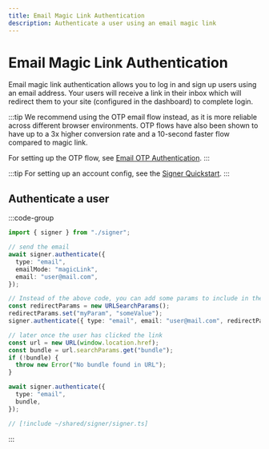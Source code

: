 ```yaml
---
title: Email Magic Link Authentication
description: Authenticate a user using an email magic link
---
```


# Email Magic Link Authentication

Email magic link authentication allows you to log in and sign up users using an email address. Your users will receive a link in their inbox which will redirect them to your site (configured in the dashboard) to complete login.

:::tip
We recommend using the OTP email flow instead, as it is more reliable across different browser environments. OTP flows have also been shown to have up to a 3x higher conversion rate and a 10-second faster flow compared to magic link.

For setting up the OTP flow, see [Email OTP Authentication](/signer/authentication/email-otp).
:::

:::tip
For setting up an account config, see the [Signer Quickstart](/signer/quickstart).
:::

## Authenticate a user

:::code-group

```ts twoslash [example.ts]
import { signer } from "./signer";

// send the email
await signer.authenticate({
  type: "email",
  emailMode: "magicLink",
  email: "user@mail.com",
});

// Instead of the above code, you can add some params to include in the email
const redirectParams = new URLSearchParams();
redirectParams.set("myParam", "someValue");
signer.authenticate({ type: "email", email: "user@mail.com", redirectParams });

// later once the user has clicked the link
const url = new URL(window.location.href);
const bundle = url.searchParams.get("bundle");
if (!bundle) {
  throw new Error("No bundle found in URL");
}

await signer.authenticate({
  type: "email",
  bundle,
});
```

```ts twoslash [signer] filename="signer.ts"
// [!include ~/shared/signer/signer.ts]
```

:::
